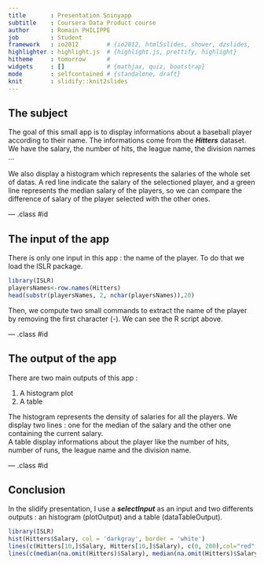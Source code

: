 ```yaml
---
title       : Presentation Sninyapp
subtitle    : Coursera Data Product course
author      : Romain PHILIPPE
job         : Student
framework   : io2012        # {io2012, html5slides, shower, dzslides, ...}
highlighter : highlight.js  # {highlight.js, prettify, highlight}
hitheme     : tomorrow      # 
widgets     : []            # {mathjax, quiz, bootstrap}
mode        : selfcontained # {standalone, draft}
knit        : slidify::knit2slides
---
```



## The subject

The goal of this small app is to display informations about a baseball player according to their name.
The informations come from the ***Hitters*** dataset. We have the salary, the number of hits, the league name, the division names ...<br><br>
We also display a histogram which represents the salaries of the whole set of datas. A red line indicate the salary of the selectioned player, and a green line represents the median salary of the players, so we can compare the difference of salary of the player selected with the other ones.


--- .class #id 

## The input of the app

There is only one input in this app : the name of the player. To do that we load the ISLR package.
```r
library(ISLR)
playersNames<-row.names(Hitters)
head(substr(playersNames, 2, nchar(playersNames)),20)
```

Then, we compute two small commands to extract the name of the player by removing the first character (-). We can see the R script above.

--- .class #id 

## The output of the app

There are two main outputs of this app : <br>

1. A histogram plot
2. A table

The histogram represents the density of salaries for all the players. We display two lines : one for the median of the salary and the other one containing the current salary. <br>
A table display informations about the player like the number of hits, number of runs, the league name and the division name.


--- .class #id 


## Conclusion

In the slidify presentation, I use a ***selectInput*** as an input and two differents outputs : an histogram (plotOutput) and a table (dataTableOutput). 

```r
library(ISLR)
hist(Hitters$Salary, col = 'darkgray', border = 'white')
lines(c(Hitters[10,]$Salary, Hitters[10,]$Salary), c(0, 200),col="red",lwd=5)
lines(c(median(na.omit(Hitters)$Salary), median(na.omit(Hitters)$Salary)), c(0, 200),col="green",lwd=5)
```
